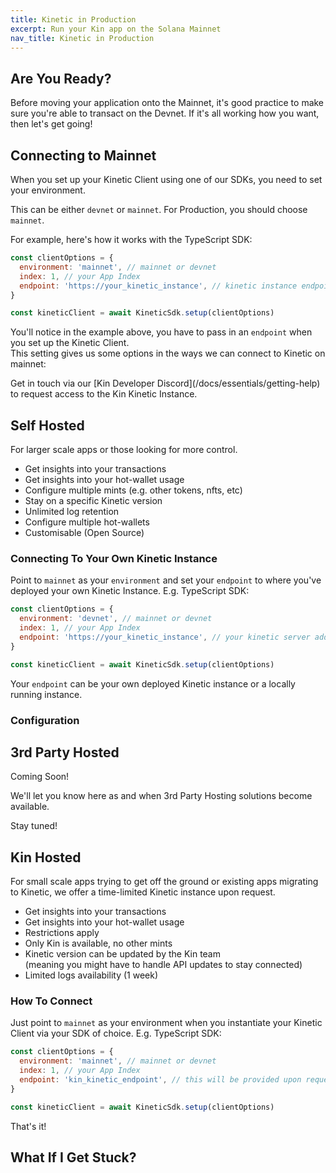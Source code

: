```yaml
---
title: Kinetic in Production
excerpt: Run your Kin app on the Solana Mainnet
nav_title: Kinetic in Production
---
```


## Are You Ready?

Before moving your application onto the Mainnet, it's good practice to make sure you're able to transact on the Devnet. If it's all working how you want, then let's get going!

## Connecting to Mainnet

When you set up your Kinetic Client using one of our SDKs, you need to set your environment.

This can be either `devnet` or `mainnet`. For Production, you should choose `mainnet`.

For example, here's how it works with the TypeScript SDK:

```js
const clientOptions = {
  environment: 'mainnet', // mainnet or devnet
  index: 1, // your App Index
  endpoint: 'https://your_kinetic_instance', // kinetic instance endpoint
}

const kineticClient = await KineticSdk.setup(clientOptions)
```

You'll notice in the example above, you have to pass in an `endpoint` when you set up the Kinetic Client. <br/> This setting gives us some options in the ways we can connect to Kinetic on mainnet:

<div className="mt-8 grid gap-6 md:grid-cols-2">
  <NavCard
    title="Self Hosted"
    useCase
    subtitle="Host and manage your own Kinetic instance for maximum power."
    svgFile="server-solid"
    link={{ url: '/docs/developers/kinetic-in-production/#self-hosted', label: 'Learn more' }}
  />
  <NavCard
    title="3rd Party Hosted"
    subtitle="Connect to Kinetic as a service."
    useCase
    svgFile="globe-solid"
    link={{ url: '/docs/developers/kinetic-in-production/#3rd-party-hosted', label: 'Coming Soon!' }}
  />
  <NavCard
    title="Kin Hosted"
    useCase
    subtitle="For small scale apps trying to get off the ground or existing apps migrating to Kinetic, we offer a time-limited Kinetic instance upon request."
    svgFile="kin"
    link={{ url: '/docs/developers/kinetic-in-production/#kin-hosted', label: 'See how it works' }}
  >
    Get in touch via our [Kin Developer Discord](/docs/essentials/getting-help) to request access to the Kin Kinetic
    Instance.
  </NavCard>
</div>

## Self Hosted

For larger scale apps or those looking for more control.

- Get insights into your transactions
- Get insights into your hot-wallet usage
- Configure multiple mints (e.g. other tokens, nfts, etc)
- Stay on a specific Kinetic version
- Unlimited log retention
- Configure multiple hot-wallets
- Customisable (Open Source)

### Connecting To Your Own Kinetic Instance

Point to `mainnet` as your `environment` and set your `endpoint` to where you've deployed your own Kinetic Instance.
E.g. TypeScript SDK:

```js
const clientOptions = {
  environment: 'devnet', // mainnet or devnet
  index: 1, // your App Index
  endpoint: 'https://your_kinetic_instance', // your kinetic server address
}

const kineticClient = await KineticSdk.setup(clientOptions)
```

Your `endpoint` can be your own deployed Kinetic instance or a locally running instance.

<div className="mt-8 grid gap-6 md:grid-cols-2">
  <NavCard
    title="Deploy Kinetic"
    pngFile="heroku"
    link={{ url: '/docs/developers/kinetic-deployment#deploying-kinetic-to-heroku', label: 'Time to Deploy!' }}
  />
  <NavCard
    title="Run Kinetic Locally"
    svgFile="docker-brands"
    link={{ url: '/docs/developers/kinetic-deployment#running-kinetic-locally', label: 'Go Local' }}
  />
</div>

### Configuration

<KineticManager />

## 3rd Party Hosted

Coming Soon!

We'll let you know here as and when 3rd Party Hosting solutions become available.

Stay tuned!

## Kin Hosted

For small scale apps trying to get off the ground or existing apps migrating to Kinetic, we offer a time-limited Kinetic instance upon request.

- Get insights into your transactions
- Get insights into your hot-wallet usage
- Restrictions apply
- Only Kin is available, no other mints
- Kinetic version can be updated by the Kin team <br/>(meaning you might have to handle API updates to stay connected)
- Limited logs availability (1 week)

### How To Connect

Just point to `mainnet` as your environment when you instantiate your Kinetic Client via your SDK of choice.
E.g. TypeScript SDK:

```js
const clientOptions = {
  environment: 'mainnet', // mainnet or devnet
  index: 1, // your App Index
  endpoint: 'kin_kinetic_endpoint', // this will be provided upon request for qualifying apps
}

const kineticClient = await KineticSdk.setup(clientOptions)
```

That's it!

## What If I Get Stuck?

<Help />

